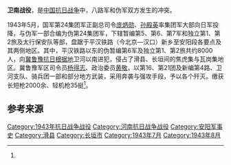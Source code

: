 {{Infobox Military Conflict
|campaign=
|image=
|caption=
|conflict=卫南战役
|date=1943年7月30日－8月19日
|place=[[河南省|河南省]]卫河以南，[[滑县|滑县]]及[[长垣县|长垣县]]
|result=
|combatant1=国民革命军第八路军冀鲁豫军区第4军分区第16、21团及新4路、卫河支队、骑兵团一部及部分地方武装
|combatant2=伪第24集团军暂编第6军及独立第1、第2旅
|commander1=
|commander2=
|strength1=
|strength2=
|casualties1=300余<ref name="军事科学院" />
|casualties2=5600余<ref name="军事科学院">《中国人民解放军全史》军事历史研究部 编，军事科学出版社，2000年，ISBN 7-80137-315-4，卷“中国人民解放军战役战斗总览”。</ref>
|}}

'''卫南战役'''，是[[中国抗日战争|中国抗日战争]]中，八路军和伪军双方发生的冲突。

1943年5月，国军第24集团军正副总司令[[庞炳勋|庞炳勋]]、[[孙殿英|孙殿英]]率集团军大部向日军投降，与伪军一部合编为伪第24集团军，下辖暂编第5、第6、第7军和独立第1、第2旅及太行保安队等部，盘踞于平汉铁路（今北京—汉口）新乡至安阳段各要点及其两侧地区。其中，平汉铁路以东的伪暂编第6军及独立第1、第2旅共约8000人，向[[冀鲁豫抗日根据地|冀鲁豫抗日根据地]]卫河以南进犯，侵占了滑县、长垣间的焦虎集与瓦岗集地区。冀鲁豫军区司令员[[杨得志|杨得志]]、政治委员[[黄敬|黄敬]]，以第16、第21团及新编第4路、卫河支队、骑兵团一部和部分地方武装，采用奔袭与强攻手段，予以各个歼灭。缴获长短枪2000余、轻机枪35挺<ref name="军事科学院" />。

== 参考来源 ==
{{reflist}}

{{战争小作品}}
{{中国抗日战争中共战役战斗}}

[[Category:1943年抗日战争战役|Category:1943年抗日战争战役]]
[[Category:河南抗日战争战役|Category:河南抗日战争战役]]
[[Category:安阳军事史|Category:安阳军事史]]
[[Category:滑县|Category:滑县]]
[[Category:长垣市|Category:长垣市]]
[[Category:1943年7月|Category:1943年7月]]
[[Category:1943年8月|Category:1943年8月]]